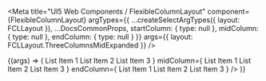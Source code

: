 
<Meta
  title="UI5 Web Components / FlexibleColumnLayout"
  component={FlexibleColumnLayout}
  argTypes={{
    ...createSelectArgTypes({ layout: FCLLayout }),
    ...DocsCommonProps,
    startColumn: { type: null },
    midColumn: { type: null },
    endColumn: { type: null }
  }}
  args={{
    layout: FCLLayout.ThreeColumnsMidExpanded
  }}
/>

<DocsHeader />

<Canvas>
  <Story name="Default">
    {(args) => (
      <FlexibleColumnLayout
        {...args}
        startColumn={
          <List headerText="Start Column List">
            <StandardListItem>List Item 1</StandardListItem>
            <StandardListItem>List Item 2</StandardListItem>
            <StandardListItem>List Item 3</StandardListItem>
          </List>
        }
        midColumn={
          <List headerText="Mid Column List">
            <StandardListItem>List Item 1</StandardListItem>
            <StandardListItem>List Item 2</StandardListItem>
            <StandardListItem>List Item 3</StandardListItem>
          </List>
        }
        endColumn={
          <List headerText="End Column List">
            <StandardListItem>List Item 1</StandardListItem>
            <StandardListItem>List Item 2</StandardListItem>
            <StandardListItem>List Item 3</StandardListItem>
          </List>
        }
      />
    )}
  </Story>
</Canvas>

<ArgsTable story="." />

